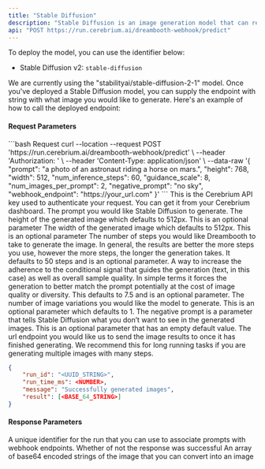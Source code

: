 ```yaml
---
title: "Stable Diffusion"
description: "Stable Diffusion is an image generation model that can receive either text or image input and output network-generated images"
api: "POST https://run.cerebrium.ai/dreambooth-webhook/predict"
---
```


To deploy the model, you can use the identifier below:

- Stable Diffusion v2: `stable-diffusion`

We are currently using the "stabilityai/stable-diffusion-2-1" model. Once you've deployed a Stable Diffusion model, you can supply the endpoint with string with what image you would like to generate. Here's an example of how to call the deployed endpoint:

#### Request Parameters

<RequestExample>
```bash Request
  curl --location --request POST 'https://run.cerebrium.ai/dreambooth-webhook/predict' \
      --header 'Authorization: <API_KEY>' \
      --header 'Content-Type: application/json' \
      --data-raw '{
        "prompt": "a photo of an astronaut riding a horse on mars.",
        "height": 768,
        "width": 512,
        "num_inference_steps": 60,
        "guidance_scale": 8,
        "num_images_per_prompt": 2,
        "negative_prompt": "no sky",
        "webhook_endpoint": "https://your_url.com"
        }'
```
</RequestExample>

<ParamField header="Authorization" type="string" required>
  This is the Cerebrium API key used to authenticate your request. You can get
  it from your Cerebrium dashboard.
</ParamField>
<ParamField body="prompt" type="string" required>
  The prompt you would like Stable Diffusion to generate.
</ParamField>
<ParamField body="height" type="integer" optional>
  The height of the generated image which defaults to 512px. This is an optional
  parameter
</ParamField>
<ParamField body="width" type="integer" optional>
  The width of the generated image which defaults to 512px. This is an optional
  parameter
</ParamField>
<ParamField body="num_inference_steps" type="integer" optional>
  The number of steps you would like Dreambooth to take to generate the image.
  In general, the results are better the more steps you use, however the more
  steps, the longer the generation takes. It defaults to 50 steps and is an
  optional parameter.
</ParamField>
<ParamField body="guidance_scale" type="float" optional>
  A way to increase the adherence to the conditional signal that guides the
  generation (text, in this case) as well as overall sample quality. In simple
  terms it forces the generation to better match the prompt potentially at the
  cost of image quality or diversity. This defaults to 7.5 and is an optional
  parameter.
</ParamField>
<ParamField body="num_images_per_prompt" type="integer" optional>
  The number of image variations you would like the model to generate. This is
  an optional parameter which defaults to 1.
</ParamField>
<ParamField body="negative_prompt" type="string" optional>
  The negative prompt is a parameter that tells Stable Diffusion what you don’t
  want to see in the generated images. This is an optional parameter that has an
  empty default value.
</ParamField>
<ParamField body="webhook_endpoint" type="string" optional>
  The url endpoint you would like us to send the image results to once it has
  finished generating. We recommend this for long running tasks if you are
  generating multiple images with many steps.
</ParamField>

<ResponseExample>

```json Response
{
    "run_id": "<UUID_STRING>",
    "run_time_ms": <NUMBER>,
    "message": "Successfully generated images",
    "result": [<BASE_64_STRING>]
}
```

</ResponseExample>

#### Response Parameters

<ResponseField name="run_id" type="string" required>
  A unique identifier for the run that you can use to associate prompts with
  webhook endpoints.
</ResponseField>
<ResponseField name="message" type="string" required>
  Whether of not the response was successful
</ResponseField>
<ResponseField name="result" type="string" required>
  An array of base64 encoded strings of the image that you can convert into an
  image
</ResponseField>
